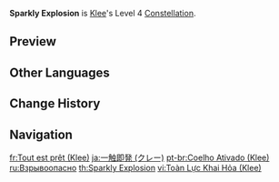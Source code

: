 {{Constellation Infobox
|image       = Constellation Sparkly Explosion.png
|description = If Klee leaves the field during the duration of [[Sparks 'n' Splash]], her departure triggers an explosion that deals 555% of her ATK as {{Color|AoE Pyro DMG}}.
|level       = 4
|character   = Klee
|scale_att1  = ATK
|utility1    = AoE
}}
'''Sparkly Explosion''' is [[Klee]]'s Level 4 [[Constellation]].

==Preview==
{{Preview
|file    = Constellation Sparkly Explosion
}}

==Other Languages==
{{Other Languages
|en      = Sparkly Explosion
|zhs     = 一触即发
|zhs_rm  = Yīchù-jífā
|zht     = 一觸即發
|zht_rm  = Yīchù-jífā
|zh_tl   = Tinderbox
|ja      = 一触即発
|ja_rm   = Isshokusokuhatsu
|ja_note = A yojijukugo that literally refers to a situation that could change at any moment.
|ja_tl   = Critical Situation
|ko      = 일촉즉발
|ko_tl   = Tinderbox
|es      = ¡Bomba va!
|es_tl   = Bomb Goes!
|fr      = Tout est prêt
|fr_tl   = Everything is Ready
|ru      = Взрывоопасно
|ru_tl   = Dangerously Explosive
|th      = Sparkly Explosion
|vi      = Toàn Lực Khai Hỏa
|vi_tl   = 
|de      = Manuelle Explosion
|de_tl   = Manual Explosion
|id      = Sparkly Explosion
|pt      = Kaboom!
|pt_tl   = 
|pt_note = The rabbit is supposedly in reference to [[Dodoco]] and/or [[Jumpy Dumpty]].
|tr      = Kıvılcımlı Patlama
|tr_tl   = Sparkly Explosion
|it      = Esplosione scintillante
|it_tl   = Shimmering Explosion
}}

==Change History==
{{Change History|1.0}}

== Navigation==
{{Talent Navbox|Klee}}

[[fr:Tout est prêt (Klee)]]
[[ja:一触即発 (クレー)]]
[[pt-br:Coelho Ativado (Klee)]]
[[ru:Взрывоопасно]]
[[th:Sparkly Explosion]]
[[vi:Toàn Lực Khai Hỏa (Klee)]]